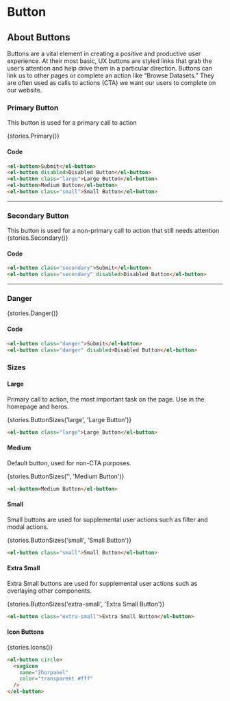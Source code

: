 

<Meta title="Components/Button" component={ElButton} />

# Button

## About Buttons
Buttons are a vital element in creating a positive and productive user experience. At their most basic, UX buttons are styled links that grab the user’s attention and help drive them in a particular direction. Buttons can link us to other pages or complete an action like “Browse Datasets.” They are often used as calls to actions (CTA) we want our users to complete on our website.

### Primary Button
This button is used for a primary call to action

<Story name='Primary' height='60px'>{stories.Primary()}</Story>

#### Code

```html
<el-button>Submit</el-button>
<el-button disabled>Disabled Button</el-button>
<el-button class="large">Large Button</el-button>
<el-button>Medium Button</el-button>
<el-button class="small">Small Button</el-button>
```

---

### Secondary Button
This button is used for a non-primary call to action that still needs attention
<Story name='Secondary' height='50px'>{stories.Secondary()}</Story>

#### Code

```html
<el-button class="secondary">Submit</el-button>
<el-button class="secondary" disabled>Disabled Button</el-button>
```

---

### Danger
<Story name='Danger' height='50px'>{stories.Danger()}</Story>

#### Code

```html
<el-button class="danger">Submit</el-button>
<el-button class="danger" disabled>Disabled Button</el-button>
```

### Sizes

#### Large

Primary call to action, the most important task on the page. Use in the homepage and heros.

<Story name='Large Button' height='60px'>{stories.ButtonSizes('large', 'Large Button')}</Story>

```html
<el-button class="large">Large Button</el-button>
```


#### Medium

Default button, used for non-CTA purposes.

<Story name='Medium Button' height='60px'>{stories.ButtonSizes('', 'Medium Button')}</Story>

```html
<el-button>Medium Button</el-button>
```


#### Small

Small buttons are used for supplemental user actions such as filter and modal actions.

<Story name='Small Button' height='60px'>{stories.ButtonSizes('small', 'Small Button')}</Story>

```html
<el-button class="small">Small Button</el-button>
```


#### Extra Small

Extra Small buttons are used for supplemental user actions such as overlaying other components.

<Story name='Extra Small Button' height='60px'>{stories.ButtonSizes('extra-small', 'Extra Small Button')}</Story>

```html
<el-button class="extra-small">Extra Small Button</el-button>
```

#### Icon Buttons

<Story name='Icons' height='60px'>{stories.Icons()}</Story>

```html
<el-button circle>
  <svgicon
    name="2horpanel"
    color="transparent #fff"
  />
</el-button>
```
